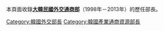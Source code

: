 本頁面收錄'''[[大韓民國外交通商部|大韓民國外交通商部]]'''（1998年－2013年）的歷任部長。

[[Category:韓國外交部長|Category:韓國外交部長]]
[[Category:韓國產業通商資源部長|Category:韓國產業通商資源部長]]